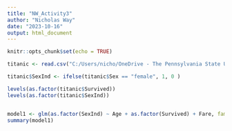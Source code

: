 ---
title: "NW_Activity3"
author: "Nicholas Way"
date: "2023-10-16"
output: html_document
---

```{r setup, include=FALSE}
knitr::opts_chunk$set(echo = TRUE)
```

```{r}
titanic <- read.csv("C:/Users/nicho/OneDrive - The Pennsylvania State University/Stat 400/Lectures/L10_titanic3.csv")

titanic$SexInd <- ifelse(titanic$Sex == "female", 1, 0 )

levels(as.factor(titanic$Survived))
levels(as.factor(titanic$SexInd))


model1 <- glm(as.factor(SexInd) ~ Age + as.factor(Survived) + Fare, family = binomial, data = titanic)
summary(model1)
```

